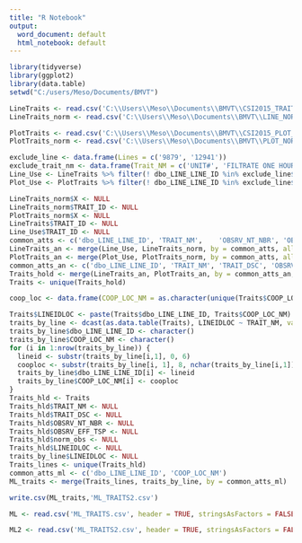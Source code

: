 ```yaml
---
title: "R Notebook"
output:
  word_document: default
  html_notebook: default
---
```


```r
library(tidyverse)
library(ggplot2)
library(data.table)
setwd("C:/users/Meso/Documents/BMVT")
```



```r
LineTraits <- read.csv('C:\\Users\\Meso\\Documents\\BMVT\\CSI2015_TRAITS_WITH_LOC.csv', header = TRUE, stringsAsFactors = FALSE, na.strings = c(NA, "NA", " NA"))
LineTraits_norm <- read.csv('C:\\Users\\Meso\\Documents\\BMVT\\LINE_NORMAL.csv', header = TRUE, stringsAsFactors = FALSE, na.strings = c(NA, 'NA', ' NA'))
```

```r
PlotTraits <- read.csv('C:\\Users\\Meso\\Documents\\BMVT\\CSI2015_PLOT_TRAITS_LOC_NEW.csv', header = TRUE, stringsAsFactors = FALSE, na.strings = c(NA, "NA", " NA"))
PlotTraits_norm <- read.csv('C:\\Users\\Meso\\Documents\\BMVT\\PLOT_NORMAL.csv', header = TRUE, stringsAsFactors = FALSE, na.strings = c(NA, 'NA', ' NA'))
```


```r
exclude_line <- data.frame(Lines = c('9879', '12941'))
exclude_trait_nm <- data.frame(Trait_NM = c('UNIT#', 'FILTRATE ONE HOUR', 'MALT PROBLEMS', 'STEEP IN DATE', 'STEEP NUMBER', 'MALTING PROGRAM', 'LODGING'))
Line_Use <- LineTraits %>% filter(! dbo_LINE_LINE_ID %in% exclude_line$Lines, ! TRAIT_NM %in% exclude_trait_nm$Trait_NM)
Plot_Use <- PlotTraits %>% filter(! dbo_LINE_LINE_ID %in% exclude_line$Lines, ! TRAIT_NM %in% exclude_trait_nm$Trait_NM)
```


```r
LineTraits_norm$X <- NULL
LineTraits_norm$TRAIT_ID <- NULL
PlotTraits_norm$X <- NULL
LineTraits$TRAIT_ID <- NULL
Line_Use$TRAIT_ID <- NULL
common_atts <- c('dbo_LINE_LINE_ID', 'TRAIT_NM',	'OBSRV_NT_NBR', 'OBSRV_EFF_TSP', 'COOP_LOC_NM')
LineTraits_an <- merge(Line_Use, LineTraits_norm, by = common_atts, all.x = TRUE)
PlotTraits_an <- merge(Plot_Use, PlotTraits_norm, by = common_atts, all.x = TRUE)
common_atts_an <- c('dbo_LINE_LINE_ID', 'TRAIT_NM',	'TRAIT_DSC', 'OBSRV_NT_NBR', 'OBSRV_EFF_TSP', 'COOP_LOC_NM', 'norm_obs', 'CNTRY_NM', 'REGN_NM', 'LOC_NM')
Traits_hold <- merge(LineTraits_an, PlotTraits_an, by = common_atts_an, all = TRUE)
Traits <- unique(Traits_hold)
```

```r
coop_loc <- data.frame(COOP_LOC_NM = as.character(unique(Traits$COOP_LOC_NM)), stringsAsFactors = FALSE)
```

```r
Traits$LINEIDLOC <- paste(Traits$dbo_LINE_LINE_ID, Traits$COOP_LOC_NM)
traits_by_line <- dcast(as.data.table(Traits), LINEIDLOC ~ TRAIT_NM, value.var = 'norm_obs', fun.aggregate = mean)
traits_by_line$dbo_LINE_LINE_ID <- character()
traits_by_line$COOP_LOC_NM <- character()
for (i in 1:nrow(traits_by_line)) {
  lineid <- substr(traits_by_line[i,1], 0, 6)
  cooploc <- substr(traits_by_line[i, 1], 8, nchar(traits_by_line[i,1]))
  traits_by_line$dbo_LINE_LINE_ID[i] <- lineid
  traits_by_line$COOP_LOC_NM[i] <- cooploc
}
Traits_hld <- Traits
Traits_hld$TRAIT_NM <- NULL
Traits_hld$TRAIT_DSC <- NULL
Traits_hld$OBSRV_NT_NBR <- NULL
Traits_hld$OBSRV_EFF_TSP <- NULL
Traits_hld$norm_obs <- NULL
Traits_hld$LINEIDLOC <- NULL
traits_by_line$LINEIDLOC <- NULL
Traits_lines <- unique(Traits_hld)
common_atts_ml <- c('dbo_LINE_LINE_ID', 'COOP_LOC_NM')
ML_traits <- merge(Traits_lines, traits_by_line, by = common_atts_ml)

write.csv(ML_traits,'ML_TRAITS2.csv')
```


```r
ML <- read.csv('ML_TRAITS.csv', header = TRUE, stringsAsFactors = FALSE, na.strings = c(NA, 'NA', ' NA', 'NaN', NaN))
```


```r
ML2 <- read.csv('ML_TRAITS2.csv', header = TRUE, stringsAsFactors = FALSE, na.strings = c(NA, 'NA', ' NA', 'NaN', NaN))

```

